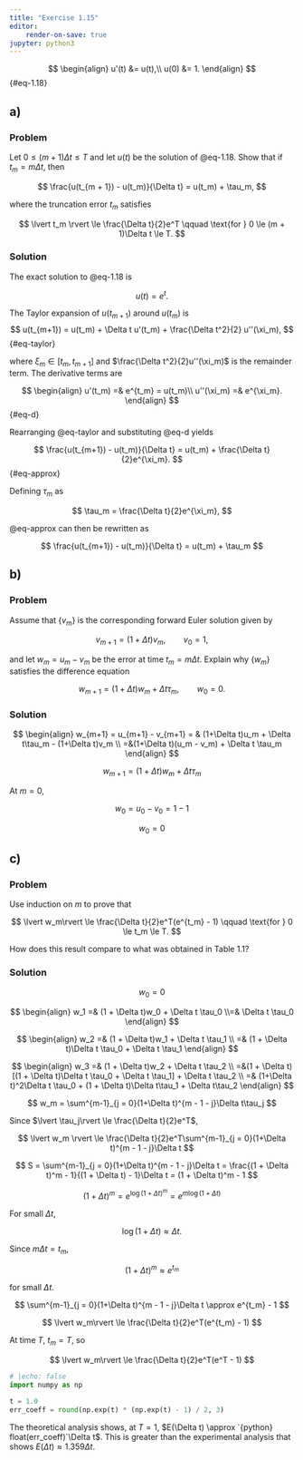 ```yaml
---
title: "Exercise 1.15"
editor:
    render-on-save: true
jupyter: python3
---
```


$$
\begin{align}
u'(t) &= u(t),\\
u(0) &= 1.
\end{align}
$$ {#eq-1.18}

## a)

### Problem
Let $0 \le (m + 1)\Delta t \le T$ and let $u(t)$ be the solution of @eq-1.18.
Show that if $t_m = m\Delta t$, then

$$
\frac{u(t_{m + 1}) - u(t_m)}{\Delta t} = u(t_m) + \tau_m,
$$

where the truncation error $t_m$ satisfies

$$
\lvert t_m \rvert \le \frac{\Delta t}{2}e^T \qquad \text{for } 0 \le (m + 1)\Delta t \le T.
$$

### Solution

The exact solution to @eq-1.18 is

$$
u(t) = e^t.
$$

The Taylor expansion of $u(t_{m+1})$ around $u(t_m)$ is
$$
u(t_{m+1}) = u(t_m) + \Delta t u'(t_m) + \frac{\Delta t^2}{2} u''(\xi_m),
$$ {#eq-taylor}

where $\xi_m \in [t_m, t_{m+1}]$ and $\frac{\Delta t^2}{2}u''(\xi_m)$ is the
remainder term. The derivative terms are

$$
\begin{align}
u'(t_m) =& e^{t_m} = u(t_m)\\
u''(\xi_m) =& e^{\xi_m}.
\end{align}
$$ {#eq-d}

Rearranging @eq-taylor and substituting @eq-d yields

$$
\frac{u(t_{m+1}) - u(t_m)}{\Delta t} = u(t_m) + \frac{\Delta t}{2}e^{\xi_m}.
$$ {#eq-approx}

Defining $\tau_m$ as

$$
\tau_m = \frac{\Delta t}{2}e^{\xi_m},
$$

@eq-approx can then be rewritten as

$$
\frac{u(t_{m+1}) - u(t_m)}{\Delta t} = u(t_m) + \tau_m
$$

## b)

### Problem
Assume that $\lbrace{ v_m \rbrace}$ is the corresponding forward Euler solution
given by

$$
v_{m+1} = \left(1+\Delta t\right)v_m, \qquad v_0 = 1,
$$

and let $w_m = u_m - v_m$ be the error at time $t_m = m \Delta t$. Explain why
$\lbrace w_m \rbrace$ satisfies the difference equation

$$
w_{m+1} = \left(1 + \Delta t\right)w_m + \Delta t\tau_m, \qquad w_0 = 0.
$$

### Solution

$$
\begin{align}
w_{m+1} = u_{m+1} - v_{m+1} = & (1+\Delta t)u_m + \Delta t\tau_m - (1+\Delta t)v_m \\
=&(1+\Delta t)(u_m - v_m) + \Delta t \tau_m
\end{align}
$$

$$
w_{m+1} = (1+\Delta t)w_m + \Delta t\tau_m
$$

At $m = 0$,

$$
w_0 = u_0 - v_0 = 1 - 1
$$

$$
w_0 = 0
$$

## c)
### Problem
Use induction on $m$ to prove that

$$
\lvert w_m\rvert \le \frac{\Delta t}{2}e^T(e^{t_m} - 1) \qquad \text{for } 0
\le t_m \le T.
$$

How does this result compare to what was obtained in Table 1.1?

### Solution

$$
w_0 = 0
$$

$$
\begin{align}
w_1 =& (1 + \Delta t)w_0 + \Delta t \tau_0 \\=& \Delta t \tau_0
\end{align}
$$

$$
\begin{align}
w_2 =& (1 + \Delta t)w_1 + \Delta t \tau_1 \\
=& (1 + \Delta t)\Delta t \tau_0 + \Delta t \tau_1
\end{align}
$$

$$
\begin{align}
w_3 =& (1 + \Delta t)w_2 + \Delta t \tau_2 \\
=&(1 + \Delta t)[(1 + \Delta t)\Delta t \tau_0 + \Delta t \tau_1]
+ \Delta t \tau_2 \\
=& (1+\Delta t)^2\Delta t \tau_0 + (1 + \Delta t)\Delta t\tau_1 + \Delta t\tau_2
\end{align}
$$

$$
w_m = \sum^{m-1}_{j = 0}(1+\Delta t)^{m - 1 - j}\Delta t\tau_j
$$

Since $\lvert \tau_j\rvert \le \frac{\Delta t}{2}e^T$,

$$
\lvert w_m \rvert \le \frac{\Delta t}{2}e^T\sum^{m-1}_{j = 0}(1+\Delta t)^{m - 1 - j}\Delta t
$$

$$
S = \sum^{m-1}_{j = 0}(1+\Delta t)^{m - 1 - j}\Delta t
= \frac{(1 + \Delta t)^m - 1}{(1 + \Delta t) - 1}\Delta t
= (1 + \Delta t)^m - 1
$$

$$
(1+\Delta t)^m = e^{\log(1+\Delta t)^m} = e^{m\log(1+\Delta t)}
$$

For small $\Delta t$,

$$
\log(1+\Delta t) \approx \Delta t.
$$

Since $m\Delta t = t_m$,

$$
(1+\Delta t)^m \approx e^{t_m}
$$

for small $\Delta t$.

$$
\sum^{m-1}_{j = 0}(1+\Delta t)^{m - 1 - j}\Delta t \approx e^{t_m} - 1
$$

$$
\lvert w_m\rvert \le \frac{\Delta t}{2}e^T(e^{t_m} - 1)
$$

At time $T$, $t_m = T$, so

$$
\lvert w_m\rvert \le \frac{\Delta t}{2}e^T(e^T - 1)
$$

```python
# |echo: false
import numpy as np

t = 1.0
err_coeff = round(np.exp(t) * (np.exp(t) - 1) / 2, 3)
```

The theoretical analysis shows, at $T=1$,
$E(\Delta t) \approx `{python} float(err_coeff)`\Delta t$.
This is greater than the experimental analysis that shows
$E(\Delta t) \approx 1.359\Delta t$.
